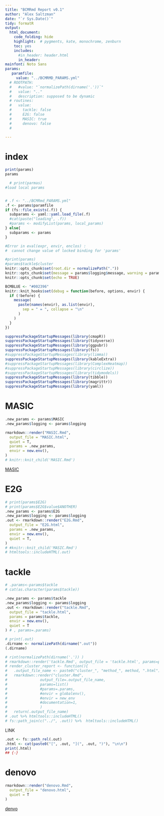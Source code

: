 ```yaml
---
title: "BCMRmd Report v0.1"
author: "Alex Saltzman"
date: "`r Sys.Date()`"
tidy: formatR
output:
  html_document:
    code_folding: hide
    highlight:  # pygments, kate, monochrome, zenburn
    toc: yes
    includes:
      #in_header: header.html 
      in_header:
mainfont: Noto Sans
params:
   paramfile:
     value: "../BCMRMD_PARAMS.yml"
  # ROOTPATH:
  #   #value: "`normalizePath(dirname('.'))`"
  #   value: ".."
  #   description: supposed to be dynamic
  # routines:
  #   value:
  #     tackle: false 
  #     E2G: false
  #     MASIC: true
  #     denovo: false
  #     

---
```


# index


```r
print(params)
params

```

```r
  # print(parmas)
#load local params


# .f <- "../BCMRmd_PARAMS.yml"
.f <- params$paramfile
if (fs::file_exists(.f)) {
  subparams <- yaml::yaml.load_file(.f)
  #cat(paste("loading", .f))
  #params <- modifyList(params, local_params)
} else{
  subparams <- params
}

#Error in eval(expr, envir, enclos) : 
#  cannot change value of locked binding for 'params'

#print(params)
#params$tackle$cluster
knitr::opts_chunk$set(root.dir = normalizePath("."))
knitr::opts_chunk$set(message = params$logging$message, warning = params$logging$warning)
knitr::opts_chunk$set(echo = TRUE)
```



```r
BCMBLUE <- "#002396"
knitr::knit_hooks$set(debug = function(before, options, envir) {
  if (!before) {
    message(
      paste(names(envir), as.list(envir),
        sep = " = ", collapse = "\n"
      )
    )
  }
})
```


```r
suppressPackageStartupMessages(library(cmapR))
suppressPackageStartupMessages(library(tidyverse))
suppressPackageStartupMessages(library(ggpubr))
suppressPackageStartupMessages(library(fs))
#suppressPackageStartupMessages(library(limma))
suppressPackageStartupMessages(library(kableExtra))
#suppressPackageStartupMessages(library(ComplexHeatmap))
#suppressPackageStartupMessages(library(circlize))
#suppressPackageStartupMessages(library(tidymodels))
suppressPackageStartupMessages(library(tibble))
suppressPackageStartupMessages(library(magrittr))
suppressPackageStartupMessages(library(yaml))
```

# MASIC
```r


.new_params <- params$MASIC
.new_params$logging <- params$logging

rmarkdown::render("MASIC.Rmd",
  output_file = "MASIC.html",
  quiet = T,
  params = .new_params,
  envir = new.env(),
)
# knitr::knit_child('MASIC.Rmd')
```
[MASIC](MASIC.html)


# E2G
```r
# print(params$E2G)
# print(params$E2G$value$ANOTHER)
.new_params <- params$E2G
.new_params$logging <- params$logging
.out <- rmarkdown::render("E2G.Rmd",
  output_file = "E2G.html",
  params = .new_params,
  envir = new.env(),
  quiet = T,
)
# #knitr::knit_child('MASIC.Rmd')
# htmltools::includeHTML(.out)
```


# tackle
```r
# .params<-params$tackle
# cat(as.character(params$tackle))

.new_params <- params$tackle
.new_params$logging <- params$logging
.out <- rmarkdown::render("tackle.Rmd",
  output_file = "tackle.html",
  params = params$tackle,
  envir = new.env(),
  quiet = T
) # , params=.params)

# print(.out)
.dirname <- normalizePath(dirname(".out"))
(.dirname)
```

```r
# rint(normalizePath(dirname('.')) )
# rmarkdown::render('tackle.Rmd', output_file = 'tackle.html', params=params)
# render_cluster_report <- function(){
#   .output_file_name <- paste0("cluster_", "method_", method, ".html")
#   rmarkdown::render("cluster.Rmd",
#               output_file=.output_file_name,
#               params=list()
#               #params=.params,
#               #envir = globalenv(),
#               #envir = new_env
#               #documentation=1,
#               )
#   return(.output_file_name)
# .out %>% htmltools::includeHTML()
# fs::path_join(c("../", .out)) %>%  htmltools::includeHTML()
```

LINK
```r
.out <- fs::path_rel(.out)
.html <- cat(paste0("[", .out, "](", .out, ")"), "\n\n")
print(.html)
## {-}
```


# denovo
```r
rmarkdown::render("denovo.Rmd",
  output_file = "denovo.html",
  quiet = T
)
```
[denvo](denovo.html)

